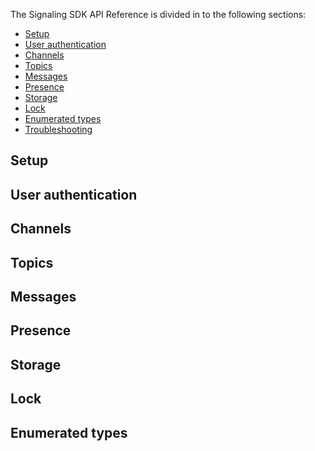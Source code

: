 <PlatformWrapper platform="ios, macos">

The Signaling SDK API Reference is divided in to the following sections:

* [Setup](#setup)
* [User authentication](#user-authentication)
* [Channels](#channels)
* [Topics](#topics)
* [Messages](#messages)
* [Presence](#presence)
* [Storage](#storage)
* [Lock](#lock)
* [Enumerated types](#enumerated-types)
* [Troubleshooting](#troubleshooting)

## Setup
<Configuration ag_platform='ios' />

## User authentication
<UserAuthentication ag_platform='ios' />

## Channels
<Channels ag_platform='ios' />

## Topics
<Topics ag_platform='ios' />

## Messages
<Messages ag_platform='ios' />

## Presence
<Presence ag_platform='ios' />

## Storage
<Storage ag_platform='ios' />

## Lock
<Lock ag_platform='ios' />

## Enumerated types
<Enums ag_platform='ios' />

<Troubleshooting ag_platform='ios' />

</PlatformWrapper>